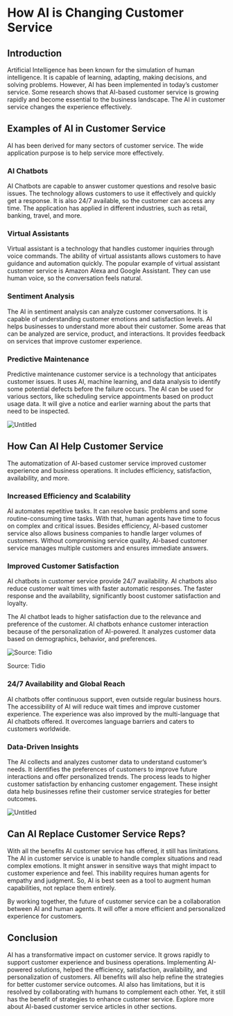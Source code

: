 # How AI is Changing Customer Service


## **Introduction**

Artificial Intelligence has been known for the simulation of human intelligence. It is capable of learning, adapting, making decisions, and solving problems. However, AI has been implemented in today’s customer service. Some research shows that AI-based customer service is growing rapidly and become essential to the business landscape. The AI in customer service changes the experience effectively.

## **Examples of AI in Customer Service**

AI has been derived for many sectors of customer service. The wide application purpose is to help service more effectively.

### **AI Chatbots**

AI Chatbots are capable to answer customer questions and resolve basic issues. The technology allows customers to use it effectively and quickly get a response. It is also 24/7 available, so the customer can access any time. The application has applied in different industries, such as retail, banking, travel, and more.

### **Virtual Assistants**

Virtual assistant is a technology that handles customer inquiries through voice commands. The ability of virtual assistants allows customers to have guidance and automation quickly. The popular example of virtual assistant customer service is Amazon Alexa and Google Assistant. They can use human voice, so the conversation feels natural.

### **Sentiment Analysis**

The AI in sentiment analysis can analyze customer conversations. It is capable of understanding customer emotions and satisfaction levels. AI helps businesses to understand more about their customer. Some areas that can be analyzed are service, product, and interactions. It provides feedback on services that improve customer experience.

### **Predictive Maintenance**

Predictive maintenance customer service is a technology that anticipates customer issues. It uses AI, machine learning, and data analysis to identify some potential defects before the failure occurs. The AI can be used for various sectors, like scheduling service appointments based on product usage data. It will give a notice and earlier warning about the parts that need to be inspected.

![Untitled](./img/ai-chatbot.png)

## **How Can AI Help Customer Service**

The automatization of AI-based customer service improved customer experience and business operations. It includes efficiency, satisfaction, availability, and more.

### **Increased Efficiency and Scalability**

AI automates repetitive tasks. It can resolve basic problems and some routine-consuming time tasks. With that, human agents have time to focus on complex and critical issues. Besides efficiency, AI-based customer service also allows business companies to handle larger volumes of customers. Without compromising service quality, AI-based customer service manages multiple customers and ensures immediate answers.

### **Improved Customer Satisfaction**

AI chatbots in customer service provide 24/7 availability. AI chatbots also reduce customer wait times with faster automatic responses. The faster response and the availability, significantly boost customer satisfaction and loyalty.

The AI chatbot leads to higher satisfaction due to the relevance and preference of the customer. AI chatbots enhance customer interaction because of the personalization of AI-powered. It analyzes customer data based on demographics, behavior, and preferences.

![Source: Tidio](./img/how-chatbot-improve-customer-satisfication.png)

Source: Tidio

### **24/7 Availability and Global Reach**

AI chatbots offer continuous support, even outside regular business hours. The accessibility of AI will reduce wait times and improve customer experience. The experience was also improved by the multi-language that AI chatbots offered. It overcomes language barriers and caters to customers worldwide.

### **Data-Driven Insights**

The AI collects and analyzes customer data to understand customer’s needs. It identifies the preferences of customers to improve future interactions and offer personalized trends. The process leads to higher customer satisfaction by enhancing customer engagement. These insight data help businesses refine their customer service strategies for better outcomes. 

![Untitled](./img/chatbot-with-data-driven.png)

## **Can AI Replace Customer Service Reps?**

With all the benefits AI customer service has offered, it still has limitations. The AI in customer service is unable to handle complex situations and read complex emotions. It might answer in sensitive ways that might impact to customer experience and feel. This inability requires human agents for empathy and judgment. So, AI is best seen as a tool to augment human capabilities, not replace them entirely.

By working together, the future of customer service can be a collaboration between AI and human agents. It will offer a more efficient and personalized experience for customers.

## **Conclusion**

AI has a transformative impact on customer service. It grows rapidly to support customer experience and business operations. Implementing AI-powered solutions, helped the efficiency, satisfaction, availability, and personalization of customers. All benefits will also help refine the strategies for better customer service outcomes. AI also has limitations, but it is resolved by collaborating with humans to complement each other. Yet, it still has the benefit of strategies to enhance customer service. Explore more about AI-based customer service articles in other sections.